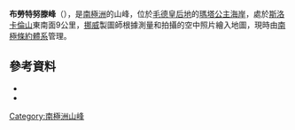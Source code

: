 {{Coord|71|46|S|1|21|W|source:GNIS|display=title}}

'''布勞特努滕峰'''（{{lang-nn|Brautnuten}}），是[[南極洲|南極洲]]的山峰，位於[[毛德皇后地|毛德皇后地]]的[[瑪塔公主海岸|瑪塔公主海岸]]，處於[[斯洛卡倫山|斯洛卡倫山]]東南面9公里，[[挪威|挪威]]製圖師根據測量和拍攝的空中照片繪入地圖，現時由[[南極條約體系|南極條約體系]]管理。

==參考資料==
*{{cite gnis | type = antarid | id = 1861| name = Brautnuten Peak | accessdate = 2011-08-29}}
*{{usgs-gazetteer|id=1861}}

{{Antarctica-geo-stub}}
[[Category:南極洲山峰|Category:南極洲山峰]]